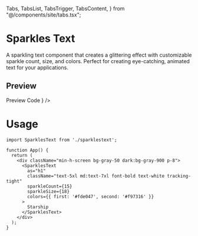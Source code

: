  Tabs,
  TabsList,
  TabsTrigger,
  TabsContent,
} from "@/components/site/tabs.tsx";

# Sparkles Text
A sparkling text component that creates a glittering effect with customizable sparkle count, size, and colors. Perfect for creating eye-catching, animated text for your applications.

## Preview


<Tabs defaultValue="preview" className="">
  <TabsList>
    <TabsTrigger value="preview">Preview</TabsTrigger>
    <TabsTrigger value="code">Code</TabsTrigger>
  </TabsList>
  <TabsContent value="preview">
    <ComponentRenderer component={<SparklesTextView />} />
  </TabsContent>
  <TabsContent value="code">
    <CodeBlock filePath="app/docs/sparklestext/sparklestext.tsx" />
  </TabsContent>
</Tabs>

# Usage
```tsx
import SparklesText from './sparklestext';

function App() {
  return (
    <div className="min-h-screen bg-gray-50 dark:bg-gray-900 p-8">
      <SparklesText
        as="h1"
        className="text-5xl md:text-7xl font-bold text-white tracking-tight"
        sparkleCount={15}
        sparkleSize={18}
        colors={{ first: '#fde047', second: '#f97316' }}
      >
        Starship
      </SparklesText>
    </div>
  );
}
```